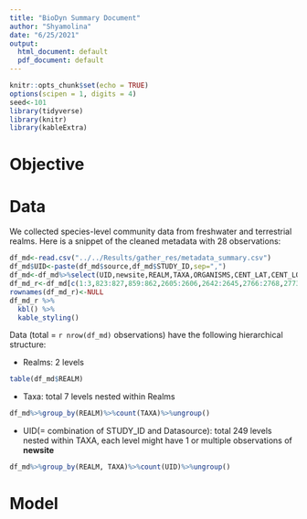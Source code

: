 ```yaml
---
title: "BioDyn Summary Document"
author: "Shyamolina"
date: "6/25/2021"
output:
  html_document: default
  pdf_document: default
---
```


```r
knitr::opts_chunk$set(echo = TRUE)
options(scipen = 1, digits = 4)
seed<-101
library(tidyverse)
library(knitr)
library(kableExtra)
```

# Objective\label{Objective}


# Data\label{Data}

We collected species-level community data from freshwater and terrestrial realms. Here is a snippet of the cleaned metadata with 28 observations:

```r

df_md<-read.csv("../../Results/gather_res/metadata_summary.csv")
df_md$UID<-paste(df_md$source,df_md$STUDY_ID,sep=",")
df_md<-df_md%>%select(UID,newsite,REALM,TAXA,ORGANISMS,CENT_LAT,CENT_LONG,nsp,nyr)
df_md_r<-df_md[c(1:3,823:827,859:862,2605:2606,2642:2645,2766:2768,2773,2774,2788,2789,2790,2862:2863),]
rownames(df_md_r)<-NULL
df_md_r %>%
  kbl() %>%
  kable_styling()
```

Data (total = `r nrow(df_md)` observations) have the following hierarchical structure: 

 - Realms: 2 levels
```r
table(df_md$REALM)
```
 - Taxa: total 7 levels nested within Realms
```r
df_md%>%group_by(REALM)%>%count(TAXA)%>%ungroup()
```
 - UID(= combination of STUDY_ID and Datasource): total 249 levels nested within TAXA, each    level might have 1 or multiple observations of **newsite**
```r
df_md%>%group_by(REALM, TAXA)%>%count(UID)%>%ungroup()
```


# Model\label{Model}

